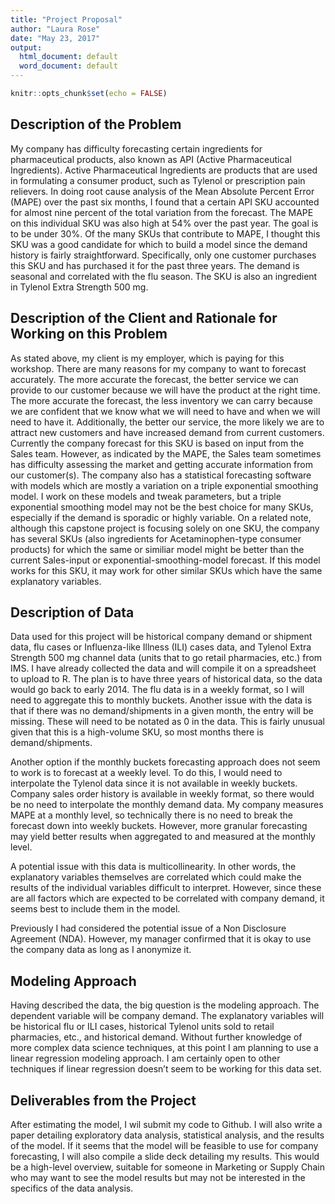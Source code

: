 ---
title: "Project Proposal"
author: "Laura Rose"
date: "May 23, 2017"
output:
  html_document: default
  word_document: default
---

```{r setup, include=FALSE}
knitr::opts_chunk$set(echo = FALSE)
```

## Description of the Problem

My company has difficulty forecasting certain ingredients for pharmaceutical products, also known as API (Active Pharmaceutical Ingredients). Active Pharmaceutical Ingredients are products that are used in formulating a consumer product, such as Tylenol or prescription pain relievers. In doing root cause analysis of the Mean Absolute Percent Error (MAPE) over the past six months, I found that a certain API SKU accounted for almost nine percent of the total variation from the forecast. The MAPE on this individual SKU was also high at 54% over the past year. The goal is to be under 30%. Of the many SKUs that contribute to MAPE, I thought this SKU was a good candidate for which to build a model since the demand history is fairly straightforward. Specifically, only one customer purchases this SKU and has purchased it for the past three years. The demand is seasonal and correlated with the flu season. The SKU is also an ingredient in Tylenol Extra Strength 500 mg. 

## Description of the Client and Rationale for Working on this Problem

As stated above, my client is my employer, which is paying for this workshop. There are many reasons for my company to want to forecast accurately. The more accurate the forecast, the better service we can provide to our customer because we will have the product at the right time. The more accurate the forecast, the less inventory we can carry because we are confident that we know what we will need to have and when we will need to have it. Additionally, the better our service, the more likely we are to attract new customers and have increased demand from current customers. Currently the company forecast for this SKU is based on input from the Sales team. However, as indicated by the MAPE, the Sales team sometimes has difficulty assessing the market and getting accurate information from our customer(s). The company also has a statistical forecasting software with models which are mostly a variation on a triple exponential smoothing model. I work on these models and tweak parameters, but a triple exponential smoothing model may not be the best choice for many SKUs, especially if the demand is sporadic or highly variable. On a related note, although this capstone project is focusing solely on one SKU, the company has several SKUs (also ingredients for Acetaminophen-type consumer products) for which the same or similiar model might be better than the current Sales-input or exponential-smoothing-model forecast. If this model works for this SKU, it may work for other similar SKUs which have the same explanatory variables. 

## Description of Data

Data used for this project will be historical company demand or shipment data, flu cases or Influenza-like Illness (ILI) cases data, and Tylenol Extra Strength 500 mg channel data (units that to go retail pharmacies, etc.) from IMS. I have already collected the data and will compile it on a spreadsheet to upload to R. The plan is to have three years of historical data, so the data would go back to early 2014. The flu data is in a weekly format, so I will need to aggregate this to monthly buckets. Another issue with the data is that if there was no demand/shipments in a given month, the entry will be missing. These will need to be notated as 0 in the data. This is fairly unusual given that this is a high-volume SKU, so most months there is demand/shipments.

Another option if the monthly buckets forecasting approach does not seem to work is to forecast at a weekly level. To do this, I would need to interpolate the Tylenol data since it is not available in weekly buckets. Company sales order history is available in weekly format, so there would be no need to interpolate the monthly demand data. My company measures MAPE at a monthly level, so technically there is no need to break the forecast down into weekly buckets. However, more granular forecasting may yield better results when aggregated to and measured at the monthly level.

A potential issue with this data is multicollinearity. In other words, the explanatory variables themselves are correlated which could make the results of the individual variables difficult to interpret. However, since these are all factors which are expected to be correlated with company demand, it seems best to include them in the model.

Previously I had considered the potential issue of a Non Disclosure Agreement (NDA). However, my manager confirmed that it is okay to use the company data as long as I anonymize it.

## Modeling Approach

Having described the data, the big question is the modeling approach. The dependent variable will be company demand. The explanatory variables will be historical flu or ILI cases, historical Tylenol units sold to retail pharmacies, etc., and historical demand. Without further knowledge of more complex data science techniques, at this point I am planning to use a linear regression modeling approach. I am certainly open to other techniques if linear regression doesn't seem to be working for this data set. 

## Deliverables from the Project

After estimating the model, I wil submit my code to Github. I will also write a paper detailing exploratory data analysis, statistical analysis, and the results of the model. If it seems that the model will be feasible to use for company forecasting, I will also compile a slide deck detailing my results. This would be a high-level overview, suitable for someone in Marketing or Supply Chain who may want to see the model results but may not be interested in the specifics of the data analysis.






